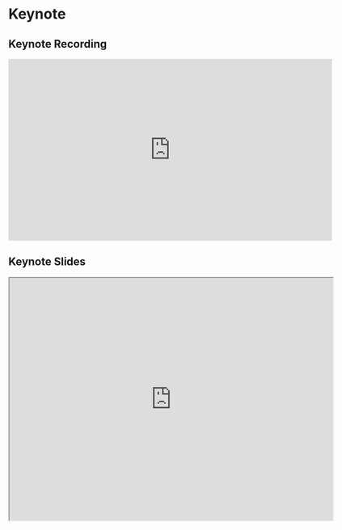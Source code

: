 # Keynote

## Keynote Recording

<iframe width="640" height="360" src="https://www.youtube.com/embed/j9cwUkbqFPE?si=S2wVbaCk6_BhDQiT" title="YouTube video player" frameborder="0" allow="accelerometer; autoplay; clipboard-write; encrypted-media; gyroscope; picture-in-picture; web-share" referrerpolicy="strict-origin-when-cross-origin" allowfullscreen></iframe>

## Keynote Slides

<iframe src="https://drive.google.com/file/d/1HmN82rBgHMZcTbL3a2yia0AVzpLn4rX0/preview" width="640" height="480" allow="autoplay"></iframe>

